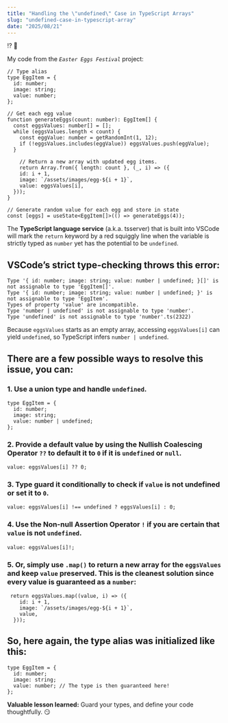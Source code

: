 ```yaml
---
title: "Handling the \"undefined\" Case in TypeScript Arrays"
slug: "undefined-case-in-typescript-array"
date: "2025/08/21"
---
```


<span className="emoji-large">⁉️ 🤔</span>

My code from the *`Easter Eggs Festival`* project:

```
// Type alias
type EggItem = {
  id: number;
  image: string;
  value: number;
};

// Get each egg value
function generateEggs(count: number): EggItem[] {
  const eggsValues: number[] = [];
  while (eggsValues.length < count) {
    const eggValue: number = getRandomInt(1, 12);
    if (!eggsValues.includes(eggValue)) eggsValues.push(eggValue);
  }

	// Return a new array with updated egg items.
    return Array.from({ length: count }, (_, i) => ({
    id: i + 1,
    image: `/assets/images/egg-${i + 1}`,
    value: eggsValues[i],
  }));
}

// Generate random value for each egg and store in state
const [eggs] = useState<EggItem[]>(() => generateEggs(4));
```

The **TypeScript language service** (a.k.a. tsserver) that is built into VSCode will mark the `return` keyword by a red squiggly line when the variable is strictly typed as `number` yet has the potential to be `undefined`.

## VSCode’s strict type-checking throws this error:

```
Type '{ id: number; image: string; value: number | undefined; }[]' is not assignable to type 'EggItem[]'.
Type '{ id: number; image: string; value: number | undefined; }' is not assignable to type 'EggItem'.
Types of property 'value' are incompatible.
Type 'number | undefined' is not assignable to type 'number'.
Type 'undefined' is not assignable to type 'number'.ts(2322)
```

Because `eggsValues` starts as an empty array, accessing `eggsValues[i]` can yield `undefined`, so TypeScript infers `number | undefined`.

## There are a few possible ways to resolve this issue, you can:

### 1. Use a union type and handle `undefined`.

```
type EggItem = {
  id: number;
  image: string;
  value: number | undefined;
};
```

### 2. Provide a default value by using the **Nullish Coalescing Operator** `??` to default it to `0` if it is `undefined` or `null`.

```
value: eggsValues[i] ?? 0;
```

### 3. Type guard it conditionally to check if `value` is not undefined or set it to `0`.

```
value: eggsValues[i] !== undefined ? eggsValues[i] : 0;
```

### 4. Use the **Non-null Assertion Operator** `!` if you are certain that `value` is not `undefined`.

```
value: eggsValues[i]!;
```

### 5. Or, simply use `.map()` to return a new array for the `eggsValues` and keep `value` preserved. This is the cleanest solution since every value is guaranteed as a `number`:

```
 return eggsValues.map((value, i) => ({
    id: i + 1,
    image: `/assets/images/egg-${i + 1}`,
    value,
  }));
```

## So, here again, the type alias was initialized like this:

```
type EggItem = {
  id: number;
  image: string;
  value: number; // The type is then guaranteed here!
};
```

**Valuable lesson learned:** Guard your types, and define your code thoughtfully. <span className="emoji-small">😏</span>
